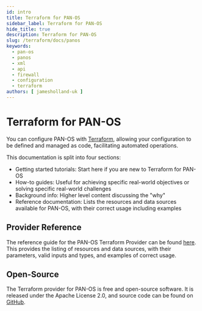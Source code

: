 ```yaml
---
id: intro
title: Terraform for PAN-OS
sidebar_label: Terraform for PAN-OS
hide_title: true
description: Terraform for PAN-OS
slug: /terraform/docs/panos
keywords:
  - pan-os
  - panos
  - xml
  - api
  - firewall
  - configuration
  - terraform
authors: [ jamesholland-uk ]
---
```



# Terraform for PAN-OS

You can configure PAN-OS with [Terraform](https://www.terraform.io), allowing your configuration to be defined and managed as code, facilitating automated operations.

This documentation is split into four sections:

- Getting started tutorials: Start here if you are new to Terraform for PAN-OS
- How-to guides: Useful for achieving specific real-world objectives or solving specific real-world challenges
- Background info: Higher level content discussing the "why"
- Reference documentation: Lists the resources and data sources available for PAN-OS, with their correct usage including examples

## Provider Reference

The reference guide for the PAN-OS Terraform Provider can be found [here](https://registry.terraform.io/providers/PaloAltoNetworks/panos/latest/docs). This provides the listing of resources and data sources, with their parameters, valid inputs and types, and examples of correct usage.

## Open-Source

The Terraform provider for PAN-OS is free and open-source software. It is released under the Apache License 2.0, and source code can be found on [GitHub](https://github.com/PaloAltoNetworks/terraform-provider-panos).

<Support />
